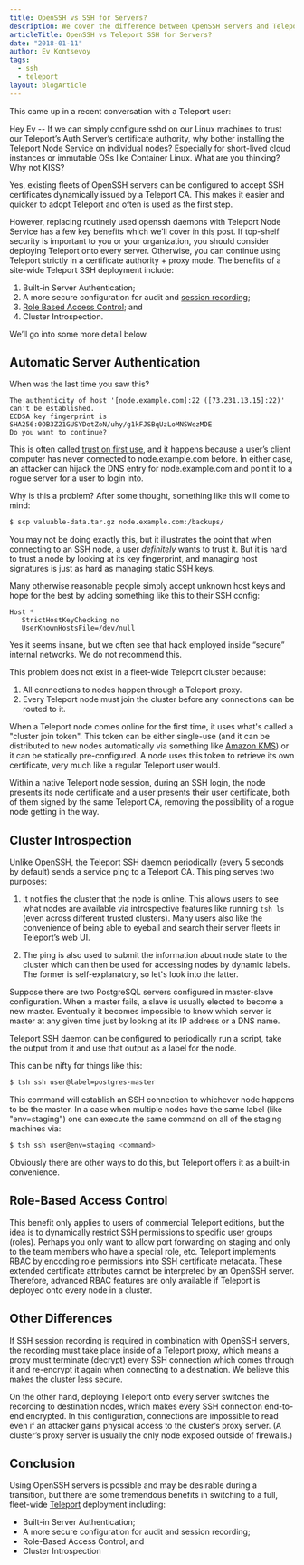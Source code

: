 ```yaml
---
title: OpenSSH vs SSH for Servers?
description: We cover the difference between OpenSSH servers and Teleport SSH node service for Teleport clusters.
articleTitle: OpenSSH vs Teleport SSH for Servers?
date: "2018-01-11"
author: Ev Kontsevoy
tags:
  - ssh
  - teleport
layout: blogArticle
---
```



This came up in a recent conversation with a Teleport user:

<Quote>
  Hey Ev -- If we can simply configure sshd on our Linux machines to trust our
  Teleport’s Auth Server’s certificate authority, why bother installing the
  Teleport Node Service on individual nodes? Especially for short-lived cloud
  instances or immutable OSs like Container Linux. What are you thinking? Why
  not KISS?
</Quote>

Yes, existing fleets of OpenSSH servers can be configured to accept SSH
certificates dynamically issued by a Teleport CA. This makes it easier and
quicker to adopt Teleport and often is used as the first step.

However, replacing routinely used openssh daemons with Teleport Node Service
has a few key benefits which we’ll cover in this post. If top-shelf security is
important to you or your organization, you should consider deploying Teleport
onto every server. Otherwise, you can continue using Teleport strictly in a
certificate authority + proxy mode. The benefits of a site-wide Teleport SSH
deployment include:

1. Built-in Server Authentication;
2. A more secure configuration for audit and [session recording](https://goteleport.com/features/);
3. [Role Based Access Control](https://goteleport.com/teleport/features/rbac-for-ssh/); and
4. Cluster Introspection.

We’ll go into some more detail below.

## Automatic Server Authentication

When was the last time you saw this?

```
The authenticity of host '[node.example.com]:22 ([73.231.13.15]:22)' can't be established.
ECDSA key fingerprint is SHA256:0OB3Z21GUSYDotZoN/uhy/g1kFJSBqUzLoMNSWezMDE
Do you want to continue?
```

This is often called [trust on first use](https://en.wikipedia.org/wiki/Trust_on_first_use),
and it happens because a user’s client computer has never connected to
node.example.com before. In either case, an attacker can hijack the DNS entry
for node.example.com and point it to a rogue server for a user to login into.

Why is this a problem? After some thought, something like this will come to mind:

```bash
$ scp valuable-data.tar.gz node.example.com:/backups/
```

You may not be doing exactly this, but it illustrates the point that when
connecting to an SSH node, a user _definitely_ wants to trust it. But it is hard
to trust a node by looking at its key fingerprint, and managing host signatures
is just as hard as managing static SSH keys.

Many otherwise reasonable people simply accept unknown host keys and hope for
the best by adding something like this to their SSH config:

```
Host *
   StrictHostKeyChecking no
   UserKnownHostsFile=/dev/null
```

Yes it seems insane, but we often see that hack employed inside “secure”
internal networks. We do not recommend this.

This problem does not exist in a fleet-wide Teleport cluster because:

1. All connections to nodes happen through a Teleport proxy.
2. Every Teleport node must join the cluster before any connections can be
   routed to it.

When a Teleport node comes online for the first time, it uses what's called a
"cluster join token". This token can be either single-use (and it can be
distributed to new nodes automatically via something like [Amazon KMS](https://docs.aws.amazon.com/systems-manager/latest/userguide/systems-manager-paramstore.html))
or it can be statically pre-configured. A node uses this token to retrieve its
own certificate, very much like a regular Teleport user would.

Within a native Teleport node session, during an SSH login, the node presents
its node certificate and a user presents their user certificate, both of them
signed by the same Teleport CA, removing the possibility of a rogue node
getting in the way.

## Cluster Introspection

Unlike OpenSSH, the Teleport SSH daemon periodically (every 5 seconds by
default) sends a service ping to a Teleport CA. This ping serves two purposes:

1. It notifies the cluster that the node is online. This allows users to see
   what nodes are available via introspective features like running `tsh ls`
   (even across different trusted clusters). Many users also like the
   convenience of being able to eyeball and search their server fleets in
   Teleport’s web UI.

2. The ping is also used to submit the information about node state to the
   cluster which can then be used for accessing nodes by dynamic labels. The
   former is self-explanatory, so let's look into the latter.

Suppose there are two PostgreSQL servers configured in master-slave
configuration. When a master fails, a slave is usually elected to become a new
master. Eventually it becomes impossible to know which server is master at any
given time just by looking at its IP address or a DNS name.

Teleport SSH daemon can be configured to periodically run a script, take the
output from it and use that output as a label for the node.

This can be nifty for things like this:

```bash
$ tsh ssh user@label=postgres-master
```

This command will establish an SSH connection to whichever node happens to be
the master. In a case when multiple nodes have the same label (like
"env=staging") one can execute the same command on all of the staging machines via:

```bash
$ tsh ssh user@env=staging <command>
```

Obviously there are other ways to do this, but Teleport offers it as a built-in
convenience.

## Role-Based Access Control

This benefit only applies to users of commercial Teleport editions, but the
idea is to dynamically restrict SSH permissions to specific user groups
(roles). Perhaps you only want to allow port forwarding on staging and only to
the team members who have a special role, etc. Teleport implements RBAC by
encoding role permissions into SSH certificate metadata. These extended
certificate attributes cannot be interpreted by an OpenSSH server. Therefore,
advanced RBAC features are only available if Teleport is deployed onto every
node in a cluster.

## Other Differences

If SSH session recording is required in combination with OpenSSH servers, the
recording must take place inside of a Teleport proxy, which means a proxy must
terminate (decrypt) every SSH connection which comes through it and re-encrypt
it again when connecting to a destination. We believe this makes the cluster
less secure.

On the other hand, deploying Teleport onto every server switches the recording
to destination nodes, which makes every SSH connection end-to-end encrypted. In
this configuration, connections are impossible to read even if an attacker
gains physical access to the cluster’s proxy server. (A cluster’s proxy server
is usually the only node exposed outside of firewalls.)

<EmailSubscribeViolet />

## Conclusion

Using OpenSSH servers is possible and may be desirable during a transition, but
there are some tremendous benefits in switching to a full, fleet-wide [Teleport](https://goteleport.com/)
deployment including:

- Built-in Server Authentication;
- A more secure configuration for audit and session recording;
- Role-Based Access Control; and
- Cluster Introspection
